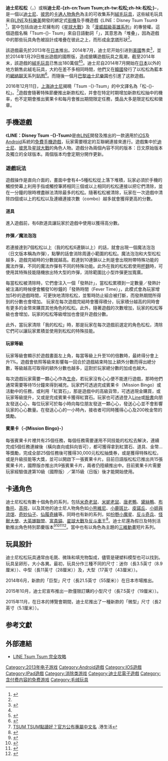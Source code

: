 {{NoteTA
|G1=Disney
|G2=Games
|1=zh-cn:毛绒玩具;zh-tw:絨毛玩具;zh-hk:毛公仔;
|2=zh-hans:米妮老鼠;zh-hant:米妮老鼠;
|3=zh-hans:布鲁托;zh-hant:布魯托;
|4=zh-cn:皮克斯;zh-tw:皮克斯;zh-hk:彼思;
|5=zh-hans:迪士尼松松;zh-hant:迪士尼鬆鬆;zh-tw:迪士尼Tsum Tsum;zh-hk:迪士尼Tsum Tsum;
|6=zh-hans:松松;zh-hant:鬆鬆;zh-tw:Tsum Tsum;zh-hk:Tsum Tsum;
}}
'''迪士尼松松'''（{{lang-ja|ディズニー ツムツム}}，{{lang-en|Disney Tsum Tsum}}）或稱'''迪士尼-{zh-cn:Tsum Tsum;zh-tw:松松;zh-hk:松松;}-'''，是一個以[[迪士尼|迪士尼]]、[[皮克斯動畫工作室|彼思]]的[[卡通形象|卡通人物角色]]為主的可收集系列[[絨毛玩具|絨毛玩具]]，这些絨毛玩具来自[[LINE_(公司)|LINE]]及[[科樂美|科樂美]]開發的綁定式[[街機|街機]]及手機遊戲《LINE：Disney Tsum Tsum》<ref name="people">{{cite web|title=Attention Christmas Shoppers: Disney's Tsum Tsum Could Be the Next Beanie Baby Craze|url=http://www.people.com/article/disney-tsum-tsum|publisher=People|accessdate=2 September 2014|date=11 August 2014|archive-date=2014-08-15|archive-url=https://web.archive.org/web/20140815014600/http://www.people.com/article/disney-tsum-tsum|dead-url=no}}</ref>，當中包括由迪士尼擁有的《[[星球大戰|星球大戰]]》及「[[漫威娛樂|漫威超級英雄系列]]」的專營權。這個遊戲名稱「Tsum-{}- Tsum」來自日語動詞「{{lang|ja|積む}}」，其意思為「堆叠」，因為遊戲中的那些玩具角色被設計成堆疊在彼此之上，而形成[[金字塔|金字塔]]形狀<ref name="people" />。

該遊戲最先於2013年在[[日本|日本]]推出。2014年7月，迪士尼开始引进到[[美國|美國]]售卖<ref name="#1">{{cite web|url=https://www.prnewswire.com/news-releases/disney-tsum-tsum-mobile-game-and-soft-toy-line-launch-globally-265356791.html|title="Disney Tsum Tsum" Mobile Game And Soft Toy Line Launch Globally|publisher=prnewswire|accessdate=1 July 2014|date=1 July 2017|archive-date=2018-01-09|archive-url=https://web.archive.org/web/20180109065625/https://www.prnewswire.com/news-releases/disney-tsum-tsum-mobile-game-and-soft-toy-line-launch-globally-265356791.html|dead-url=no}}</ref>，並於2014年1月29日推出遊戲的國際版，造成搶購遊戲玩具之風潮，截至2014年末，該遊戲的[[絨毛玩具|絨毛玩具]]已售出180萬個<ref name="#1"/><ref>{{cite web|url=http://www.nytimes.com/2014/08/11/business/disney-rushes-to-build-a-tsum-tsum-collecting-craze.html?_r=0|title=Sensing a Tsum Tsum Craze Afoot, Disney Rushes to Supply Fans|publisher=NY Times|accessdate=2 September 2014|date=10 August 2014|archive-date=2014-12-16|archive-url=https://web.archive.org/web/20141216114657/http://www.nytimes.com/2014/08/11/business/disney-rushes-to-build-a-tsum-tsum-collecting-craze.html?_r=0|dead-url=no}}</ref>。迪士尼自2014年7月開始在[[日本|日本]]以外的地方銷售此絨毛玩具，大約在差不多相同時間，他們又在[[韓國|韓國]]發行了以松松為藍本的[[網絡聊天|網絡聊天]]系列[[贴图|贴图]]<ref>{{cite web|title=라인 디즈니 썸썸|language=ko|url=http://www.disney.co.kr/d-라인-디즈니-썸썸/|website=Disney Korea|publisher=Disney Korea|deadurl=yes|archiveurl=https://archive.is/20141212022227/http://www.disney.co.kr/d-%EB%9D%BC%EC%9D%B8-%EB%94%94%EC%A6%88%EB%8B%88-%EC%8D%B8%EC%8D%B8/|archivedate=2014-12-12}}</ref>。而隨後一個月[[巴黎迪士尼樂園度假區|巴黎迪士尼樂園]]也引進了这款遊戲。

2016年12月11日，[[上海迪士尼樂園|上海迪士尼]]揭曉「Tsum -{}-Tsum」的中文譯名為「松-{}-松」。<ref>[https://hk.ulifestyle.com.hk/topic/detail/202286/tsum-tsum點讀好-官方公布專屬中文名/1 TSUM TSUM點讀好？官方公布專屬中文名] {{Wayback|url=https://hk.ulifestyle.com.hk/topic/detail/202286/tsum-tsum%E9%BB%9E%E8%AE%80%E5%A5%BD-%E5%AE%98%E6%96%B9%E5%85%AC%E5%B8%83%E5%B0%88%E5%B1%AC%E4%B8%AD%E6%96%87%E5%90%8D/1 |date=20190817185452 }}.港生活</ref>遊戲會隨著特殊節慶推出新款松松，并會在特定时期增加新款松松抽中的機率，也不定期會推出賓果卡和每月會推出期間限定任務，獎品大多是限定松松和徽章。

== 手機遊戲 ==
《'''LINE：Disney Tsum -{}-Tsum'''》是由[[LINE_(公司)|LINE]]開發及推出的一款適用於[[iOS|iOS]]及[[Android|Android]]系統的[[網絡遊戲免費模式|免費]][[手機遊戲|手機]][[益智遊戲|遊戲]]，玩家需要穩定的互聯網連接來進行。遊戲集中於[[迪士尼|迪士尼]]、[[彼思動畫製作室|彼思]]及[[星球大戰|星球大戰]]的角色人物。遊戲分為兩個內容不同的版本：日文原始版本及獨立的全球版本。兩個版本均會定期分開作更新。

=== 遊戲玩法 ===
遊戲操作是直向介面的，畫面中會有4~5種松松從上落下堆積，玩家必須於手機的觸控熒幕上利用手指或觸控筆將相同三個或以上相同的松松連接以把它們清除，並在一分鐘的限時裡盡辦法清除最多的松松。隨著松松被清除，玩家在一次遊戲中清除四個或以上的松松以及連續連接次數（combo）越多就會獲得更高的分數。

==== 道具 ====
進入遊戲前，有6款道具讓玩家於遊戲中使用以獲得高分數。

==== 炸彈／魔法泡泡 ====
若連接達到7個松松以上（我的松松6連鎖以上）的話，就會出現一個魔法泡泡（日文版本稱為炸彈），點擊的話會消除周邊小範圍的松松。魔法泡泡和大型松松越多，遊戲完結時的分數就越高。若達到10連鎖以上則是會出現附帶特殊功能的魔法炸彈，不同的魔法炸彈有不同的特殊功能。此外在我的松松若使用[[大英雄天團|杯麵]]時，可使用其特殊技能隨機放出特大型的炸彈，消除範圍比小型炸彈更加寬廣。

每當松松被清除時，它們會注入一個「發熱計」，當松松累積到一定數量／發熱計被注滿的時候便會觸發10秒鐘的「發熱時間（Fever Time）」，此模式會為玩家增加5秒的遊戲時間，可更快地清除松松，並暫時防止組合被打斷，而發熱期間所得到的分數也會增加。
玩家在每次遊戲完結時會獲得積分，玩家積分越高的同時會有更多的金幣來購買其他角色的松松。此外，隨著遊戲的次數增加，玩家的松松等級也會增加，玩家的松松等級增加也會提升遊戲分數。

此外，當玩家清除「我的松松」時，那是玩家在每次遊戲前選定的角色松松，清除它們可以讓玩家累積並使用到松松的特殊技能。

==== 玩家等級 ====
玩家等級會顯示於遊戲畫面左上角，每當等級上升至10的倍數時，最終得分會上升1%。遊戲會依照等級來影響每一回合於遊戲結束時加上額外分數而得出總分數，等級越高可取得的額外分數也越多，這對於玩家總分數的加成也越大。

每次遊戲玩家需要一顆心心作為[[生命_(遊戲)|生命]]，若玩家沒有心心便不能進行遊戲，那時他們通常需要等待15分鐘來得到補充。玩家們可透過完成賓果卡（Mission Bingo）或活動中的任務，或利用「紅寶石」，那是遊戲中的高級貨幣，可透過現金購買，或玩家等級提升，又或是完成賓果卡獲得紅寶石。玩家也可透過登入[[Line|Line]]或[[臉書|臉書]]向朋友發送心心，每位玩家可於每小時向每位朋友發送一顆心心，發送心心並不會影響玩家的心心數量。在發送心心的一小時內，接收者可同時獲得心心及200枚金幣的獎勵。

==== 賓果卡（-{Mission Bingo}-） ====

每張賓果卡片裡共有25個任務，每個任務需要運用不同技能的松松去解決，連續完成5個任務連線後（橫向直向或斜向皆可），都可獲得拿到紅寶石、道具、金幣...等獎勵，完成全部25個任務後可獲得30,000元松松抽獎券，或是獲得特殊松松，或是升級技能等大獎，並可以開啟下一張賓果卡片。目前日語版松松已推出共15張賓果卡片，國際版亦推出共9張賓果卡片，兩者仍陸續推出中。目前賓果卡片需要玩家經驗值達第10級（國際版）／第15級（日版）後才能開始使用。

== 卡通角色 ==
迪士尼松松有數十個角色的系列，包括[[米奇老鼠|米奇老鼠]]、[[米妮老鼠|米妮老鼠]]、[[唐老鴨|唐老鴨]]、[[黛絲鴨|黛絲鴨]]、[[布魯托|布魯托]]、[[高飛_(迪士尼角色)|高飛]]，以及其他的迪士尼人物角色如[[小熊維尼|小熊維尼]]、[[小鹿斑比|小鹿斑比]]、[[皮諾丘|皮諾丘]]、[[小姐與流氓|小姐與流氓]]、[[奇妙仙子|奇妙仙子]]、[[仙履奇緣|仙履奇緣]]等。同時也有新的系列，如[[扮嘢小魔星|扮嘢小魔星]]、[[反斗奇兵|反斗奇兵]]、[[怪獸大學|怪獸大學]]、[[大英雄聯盟|大英雄聯盟]]、[[富貴貓|富貴貓]]、[[星球大戰|星球大戰]]及[[反斗車王|反斗車王]]<ref>{{cite web|url=http://www.tsumtsumcentral.com/pc348_disneytsumtsumplushcharacter_maxgoof.aspx|title=Max Goof (Mickey & Friends) at Tsum Tsum Central|first=Dan Brace and Jon|last=Fiedler|website=www.tsumtsumcentral.com|accessdate=2018-05-08|archive-date=2016-05-20|archive-url=https://web.archive.org/web/20160520053747/http://www.tsumtsumcentral.com/PC348_DisneyTsumTsumPlushCharacter_MaxGoof.aspx|dead-url=no}}</ref>。迪士尼還為假日及特別活動推出角色特別節慶版本<ref>{{cite web|title=Disney welcomes 2015 with special edition sheep Tsum Tsum soft toys!|url=http://en.rocketnews24.com/2014/12/14/disney-welcomes-2015-with-special-edition-sheep-tsum-tsum-soft-toys/|website=Rocketnews24.com|accessdate=15 August 2015|date=14 December 2014|archive-date=2017-09-12|archive-url=https://web.archive.org/web/20170912171357/http://en.rocketnews24.com/2014/12/14/disney-welcomes-2015-with-special-edition-sheep-tsum-tsum-soft-toys/|dead-url=no}}</ref><ref>{{cite web|title=Honeypot Winnie The Pooh Tsum Tsum Set Coming To Japan|url=http://diskingdom.com/2015/07/10/honeypot-winnie-the-pooh-tsum-tsum-set-coming-to-japan/|website=Diskingdom.com|accessdate=15 August 2015|archive-date=2015-07-11|archive-url=https://web.archive.org/web/20150711162731/http://diskingdom.com/2015/07/10/honeypot-winnie-the-pooh-tsum-tsum-set-coming-to-japan/|dead-url=no}}</ref><ref>{{cite web|title=New Candy Tsum Tsum Collectors Set Coming Soon To Japan|url=http://diskingdom.com/2015/03/18/new-candy-tsum-tsum-collectors-set-coming-soon-to-japan/|website=Diskingdom.com|accessdate=15 August 2015|archive-date=2015-05-26|archive-url=https://web.archive.org/web/20150526030543/http://diskingdom.com/2015/03/18/new-candy-tsum-tsum-collectors-set-coming-soon-to-japan/|dead-url=no}}</ref><ref>{{cite web|title=Dale ''Tsum Tsum'' Plush – Mini – 3 1/2"|url=http://www.disneystore.com/dale-tsum-tsum-plush-mini-3-1/2/mp/1384465/1000267/|website=Disney.com|accessdate=15 August 2015|archive-date=2015-09-06|archive-url=https://web.archive.org/web/20150906030420/http://www.disneystore.com/dale-tsum-tsum-plush-mini-3-1/2/mp/1384465/1000267/|dead-url=no}}</ref>。當中也有以角色為主題的[[三維動畫|三維動畫]]短片系列。

== 玩具設計 ==
迪士尼松松玩具通常由毛氈、微珠和填充物製成，儘管是硬塑料模型也可以找到。玩具呈卵形，大小各異。最初，玩具分作三種不同的尺寸：迷你（長3.5英寸（8.9厘米））、中型（長11英寸（28厘米））及，大型（17英寸（43厘米））。

2014年6月，新款的「巨型」尺寸（長21.5英寸（55厘米））在日本市場推出。

2015年10月，迪士尼宣布推出一款僅限訂購的小型尺寸（長7.5英寸（19厘米））。

2015年11月，在日本的{{link-en|D23|D23 (Disney)}}博覽會期間，迪士尼推出了一種新款的「微型」尺寸（長2英寸（5.1厘米））。

== 参考文獻 ==
{{reflist}}

== 外部連結 ==
* [http://tw.dopr.net/tsum LINE Tsum Tsum 完全攻略] {{Wayback|url=http://tw.dopr.net/tsum |date=20161126143056 }}

{{DEFAULTSORT:Disney Tsum Tsum}}
[[Category:2013年电子游戏|Category:2013年电子游戏]]
[[Category:Android遊戲|Category:Android遊戲]]
[[Category:IOS遊戲|Category:IOS遊戲]]
[[Category:IPad遊戲|Category:IPad遊戲]]
[[Category:消除类游戏|Category:消除类游戏]]
[[Category:迪士尼電子遊戲|Category:迪士尼電子遊戲]]
[[Category:含付费内容的免费游戏|Category:含付费内容的免费游戏]]
[[Category:毛绒玩具|Category:毛绒玩具]]